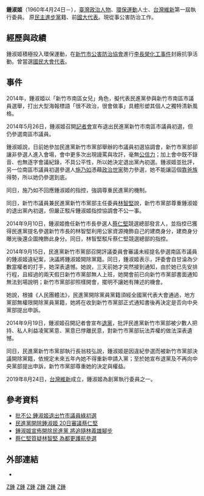 {{Infobox_officeholder
| name = 鍾淑姬
| image name =
| width = 
| now = 台灣政治人物 
| period = 
| Sex = 女 
| Native place = {{ROC}}
| date of birth = {{birth date and age|1960|04|24}}
| party = {{TRP}}（2019年8月24日－）
| otherparty ={{DPP}}（－2014年9月19日）
| place of birth = {{ROC|臺灣省}}[[新竹縣|新竹縣]][[新竹市_(縣轄市)|新竹市]]
| educate = 
*[[國立中央大學|國立中央大學]]中文系
*[[國立清華大學|國立清華大學]]歷史學碩士
| past = 
*[[國民大會代表|國民大會代表]]
*[[台灣維新|台灣維新]]第一屆執行委員
}}

'''鍾淑姬'''（1960年4月24日－），[[臺灣|臺灣]][[政治人物|政治人物]]、[[環保運動|環保運動]]人士、[[台灣維新|台灣維新]]第一屆執行委員。
原[[民主進步黨|民主進步黨]]籍、前[[國大代表|國大代表]]。現從事公害防治工作。

==經歷與政績==
鍾淑姬積極投入環保運動，在[[新竹市公害防治協會|新竹市公害防治協會]]進行[[李長榮化工事件|李長榮化工事件]]封廠抗爭活動。曾當選[[國民大會代表|國民大會代表]]。

==事件==
2014年，鍾淑姬以「新竹市南區女兒」角色，擬代表民進黨參與新竹市南區市議員選舉，打出大型海報標語「很不政治，很會做事」具體形塑其個人之獨特清新風格。

2014年5月26日，鍾淑姬召開[[記者會|記者會]]宣布退出民進黨新竹市南區市議員初選，但仍參選南區市議員。

鍾淑姬說，日前她參加民進黨新竹市黨部舉辦的市議員初選協調會，新竹市黨部卻讓非參選人進入會場，會中更多次出現謾罵與攻訐，毫無[[公信力|公信力]]；加上會中既不錄音、也無逐字會議紀錄，不具公平性，所以她決定退出黨內初選。鍾淑姬並批評，另一位南區市議員初選參選人[[施乃如|施乃如]]憑藉[[政治世家|政治世家]]勢力參選，她不能讓這個[[靠爸族|靠爸族]]得勢，所以她仍參選到底。

同日，施乃如不回應鍾淑姬的指控，強調尊重民進黨的機制。

同日，新竹市議員兼民進黨新竹市黨部主任委員[[林智堅|林智堅]]說，新竹市黨部尊重鍾淑姬的退出黨內初選，但嚴正駁斥鍾淑姬指控協調會不公一事。

2014年9月10日，鍾淑姬擔任新竹市長參選人[[蔡仁堅|蔡仁堅]]競選總部發言人，並指控已獲得民進黨提名參選新竹市長的林智堅利用公家資源掩飾自己的建商身分，建商身分曝光後還企圖掩飾此身分。同日，林智堅駁斥蔡仁堅競選總部的指控。

2014年9月15日，民進黨新竹市黨部召開評議委員會審議未經提名參選南區市議員的鍾淑姬違紀案，決議將鍾淑姬開除黨籍。同日，鍾淑姬表示，評委會自甘淪為少數當權者的打手，她深表遺憾。她說，三天前她才突然接到通知，由於她已先安排行程，且經過的兩天假日新竹市黨部無人上班，她開會前已向新竹市黨部書面通知無法到場說明；新竹市黨部卻照樣開會，擺明不讓她有陳述的機會。

她說，根據《人民團體法》，民進黨開除黨員黨籍須經全國黨代表大會通過，地方黨部無權限開除黨員黨籍，她將在收到新竹市黨部正式通知書後再決定是否向中央黨部提出申訴。

2014年9月19日，鍾淑姬召開記者會宣布[[退黨|退黨]]，批評民進黨新竹市黨部被少數人把持、私人利益凌駕黨意、黨意已悖離民意，對新竹市黨部玩法弄權的做法深表遺憾。

同日，民進黨新竹市黨部執行長翁枝弘說，鍾淑姬是因違紀參選而被新竹市黨部決議開除黨籍，依規定未來五年內她不得重新申請入黨；至於她宣布退黨及不再向中央黨部提出申訴，新竹市黨部尊重她的決定與權益。

2019年8月24日，[[台灣維新|台灣維新]]成立，鍾淑姬為創黨執行委員之一。

==參考資料==
{{reflist}}
* [http://www.chinatimes.com/realtimenews/20140526004783-260407 批不公 鍾淑姬退出竹市議員綠初選]
* [http://udn.com/NEWS/BREAKINGNEWS/BREAKINGNEWS3/8937518.shtml 民進黨開除鍾淑姬 20日審議蔡仁堅]
* [http://news.ltn.com.tw/news/politics/breakingnews/1110256 鍾淑姬宣佈開除民進黨 將追隨林義雄腳步]
* [http://news.ltn.com.tw/news/local/paper/812197 蔡仁堅質疑林智堅 為都更護航參選]

==外部連結==
*{{facebook|shuchi.chung}}
{{臺灣社會運動}}
{{Portal bar|臺灣|政治|新竹|人物}}
[[Category:中華民國國民大會代表|Z鍾]]
[[Category:被開除民主進步黨黨籍者|Z鍾]]
[[Category:台灣維新黨員|Z鍾]]
[[Category:國立中央大學校友|Z鍾]]
[[Category:國立清華大學校友|Z鍾]]
[[Category:新竹市人|Z鍾]]